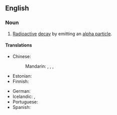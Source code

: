 ==English==
{{wikipedia}}

===Noun===
{{en-noun}}

# {{lb|en|physics}} [[radioactive|Radioactive]] [[decay]] by emitting an [[alpha particle]].

====Translations====
{{trans-top|radioactive decay by emitting an alpha particle}}
* Chinese:
*: Mandarin: {{t|cmn|阿爾法衰變}}, {{t|cmn|阿尔法衰变|tr=ā'ěrfǎ shuāibiàn}}, {{t|cmn|α衰變}}, {{t|cmn|α衰变|tr=ā'ěrfā shuāibiàn}}
* Estonian: {{t|et|alfalagunemine}}
* Finnish: {{t|fi|alfahajoaminen}}
{{trans-mid}}
* German: {{t+|de|Alphazerfall|m}}
* Icelandic: {{t|is|alfasundrun|f}}, {{t|is|alfahrörnun|f}}
* Portuguese: {{t|pt|decaimento alfa|m}}
* Spanish: {{t-needed|es}}
{{trans-bottom}}